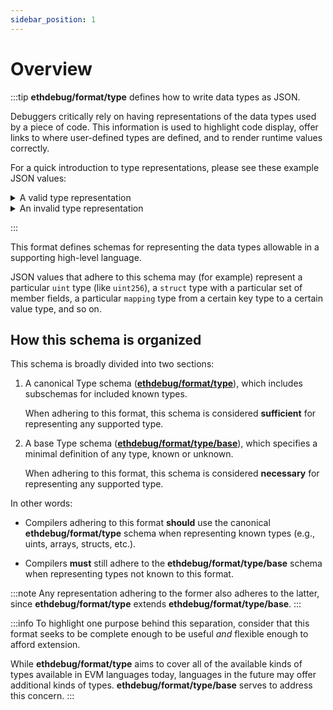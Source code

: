 ```yaml
---
sidebar_position: 1
---
```


# Overview

:::tip
**ethdebug/format/type** defines how to write data types as JSON.

Debuggers critically rely on having representations of the data types
used by a piece of code. This information is used to highlight code display,
offer links to where user-defined types are defined, and to render runtime
values correctly.

For a quick introduction to type representations, please see these example
JSON values:

<details>
<summary>A valid type representation</summary>

```json
{
  "kind": "uint",
  "bits": 256
}
```

</details>

<details>
<summary>An invalid type representation</summary>

```json
"uh, some kind of number"
```

</details>

<!-- TODO add this
See [additional examples](#example-valid-representations) below
for a broad sample of valid type representations according to this schema.
-->
:::


This format defines schemas for representing the data types allowable in a
supporting high-level language.

JSON values that adhere to this schema may (for example) represent a particular
`uint` type (like `uint256`), a `struct` type with a particular set of member
fields, a particular `mapping` type from a certain key type to a certain value
type, and so on.

## How this schema is organized

This schema is broadly divided into two sections:
1. A canonical Type schema
   ([**ethdebug/format/type**](/spec/type)), which includes
   subschemas for included known types.

   When adhering to this format, this schema is considered **sufficient** for
   representing any supported type.

2. A base Type schema
   ([**ethdebug/format/type/base**](/spec/type)), which specifies a
   minimal definition of any type, known or unknown.

   When adhering to this format, this schema is considered **necessary** for
   representing any supported type.

In other words:

- Compilers adhering to this format **should** use the canonical
  **ethdebug/format/type** schema when representing known types
  (e.g., uints, arrays, structs, etc.).

- Compilers **must** still adhere to the **ethdebug/format/type/base** schema
  when representing types not known to this format.

:::note
Any representation adhering to the former also adheres to the latter,
since **ethdebug/format/type** extends **ethdebug/format/type/base**.
:::

:::info
To highlight one purpose behind this separation, consider that this format
seeks to be complete enough to be useful _and_ flexible enough to afford
extension.

While **ethdebug/format/type** aims to cover all of the available kinds of
types available in EVM languages today, languages in the future may offer
additional kinds of types. **ethdebug/format/type/base** serves to address
this concern.
:::

<!-- TODO pull from `examples` in various $defs so as to avoid duplication

## Example valid representations

-->

